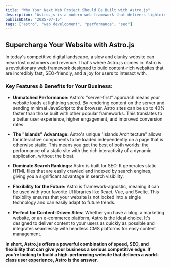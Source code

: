 ```yaml
---
title: "Why Your Next Web Project Should Be Built with Astro.js"
description: "Astro.js is a modern web framework that delivers lightning-fast performance, exceptional SEO, and a future-proof architecture. Discover how Astro can benefit your business."
publishDate: "2025-07-15"
tags: ["astro", "web development", "performance", "seo"]
---
```


## Supercharge Your Website with Astro.js

In today's competitive digital landscape, a slow and clunky website can mean lost customers and revenue. That's where Astro.js comes in. Astro is a revolutionary web framework designed to build content-rich websites that are incredibly fast, SEO-friendly, and a joy for users to interact with.

### Key Features & Benefits for Your Business:

*   **Unmatched Performance:** Astro's "server-first" approach means your website loads at lightning speed. By rendering content on the server and sending minimal JavaScript to the browser, Astro sites can be up to 40% faster than those built with other popular frameworks. This translates to a better user experience, higher engagement, and improved conversion rates.

*   **The "Islands" Advantage:** Astro's unique "Islands Architecture" allows for interactive components to be loaded independently on a page that is otherwise static. This means you get the best of both worlds: the performance of a static site with the rich interactivity of a dynamic application, without the bloat.

*   **Dominate Search Rankings:** Astro is built for SEO. It generates static HTML files that are easily crawled and indexed by search engines, giving you a significant advantage in search visibility.

*   **Flexibility for the Future:** Astro is framework-agnostic, meaning it can be used with your favorite UI libraries like React, Vue, and Svelte. This flexibility ensures that your website is not locked into a single technology and can easily adapt to future trends.

*   **Perfect for Content-Driven Sites:** Whether you have a blog, a marketing website, or an e-commerce platform, Astro is the ideal choice. It's designed to deliver content to your users as quickly as possible and integrates seamlessly with headless CMS platforms for easy content management.

**In short, Astro.js offers a powerful combination of speed, SEO, and flexibility that can give your business a serious competitive edge. If you're looking to build a high-performing website that delivers a world-class user experience, Astro is the answer.**
